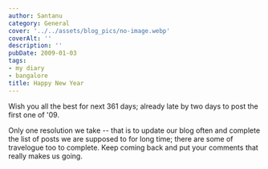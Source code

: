 ```yaml
---
author: Santanu
category: General
cover: '../../assets/blog_pics/no-image.webp'
coverAlt: ''
description: ''
pubDate: 2009-01-03
tags:
- my diary
- bangalore
title: Happy New Year
---
```


Wish you all the best for next 361 days; already late by two days to post the first one of '09.

Only one resolution we take -- that is to update our blog often and complete the list of posts we are supposed to for long time; there are some of travelogue too to complete. Keep coming back and put your comments that really makes us going.
